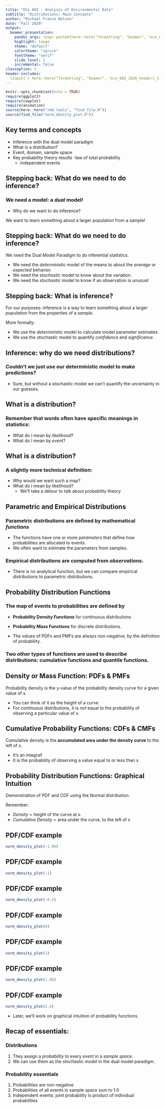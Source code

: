 ```yaml
---
title: "ECo 602 - Analysis of Environmental Data"
subtitle: "Distributions: Main Concepts"
author: "Michael France Nelson"
date: "Fall 2020"
output:
  beamer_presentation:
    pandoc_args: !expr paste0(here::here("formatting", "beamer", "eco_602_2020_beamer.yaml"))
    highlight: tango
    theme: "default"
    colortheme: "spruce"
    fonttheme: "serif"
    slide_level: 2
    incremental: false
classoption: t
header-includes:
  \input{`r here::here("formatting", "beamer", "eco_602_2020_headers_tikz.tex")`}
---
```


```r
knitr::opts_chunk$set(echo = TRUE)
require(ggplot2)
require(cowplot)
require(animation)
source(here::here("rmd_tools", "find_file.R"))
source(find_file("norm_density_plot.R"))

```




## Key terms and concepts

- Inference with the dual model paradigm
- What is a distribution?
- Event, domain, sample space
- Key probability theory results
  -law of total probability
  - independent events




## Stepping back: What do we need to do inference?

\vfill

### We need a model: a *dual* model!

\vfill

- Why do we want to do inference?

We want to learn something about a larger population from a sample!




## Stepping back: What do we need to do inference?

We need the Dual Model Paradigm to do inferential statistics.

- We need the *deterministic* model of the means to about the *average* or *expected* behavior.
- We need the *stochastic* model to know about the variation.
- We need the *stochastic* model to know if an observation is *unusual*




## Stepping back: What is inference?

For our purposes: inference is a way to learn something about a larger *population* from the properties of a *sample*.

More formally:

\begin{blackborder}
\begin{center}

Inference is estimating population \textit{parameters} from sample \textit{statistics}.

\end{center}
\end{blackborder}

- We use the *deterministic* model to calculate model parameter estimates.
- We use the *stochastic* model to quantify *confidence* and *significance*.




## Inference: why do we need distributions?

### Couldn't we just use our deterministic model to make predictions?

- Sure, but without a stochastic model we can't quantify the uncertainty in our guesses.

\begin{blueborder}{0.9\textwidth}{Stochastic Models}
  
Stochastic models, often built from parametric distributions, allow us to quantify statistical \textit{significance} and \textit{confidence}.

\end{blueborder}




## What is a distribution?

\begin{blueborder}{0.9\textwidth}{A distribution is...}
  
A distribution is like a \textbf{map} between an \textbf{event} and some notion of \textbf{likelihood}.

\end{blueborder}

### Remember that words often have specific meanings in statistics:

- What do I mean by *likelihood*?
- What do I mean by *event*?




## What is a distribution?

### A slightly more technical definition:

\begin{blackborder}
A distribution associates an \textit{event} in the \textit{sample space} with a \textit{probability density} (continuous distributions) or a \textit{probability mass} (discrete distributions)
\end{blackborder}

- Why would we want such a map?
- What do I mean by likelihood?
  - We'll take a detour to talk about probability theory




## Parametric and Empirical Distributions

### Parametric distributions are defined by mathematical *functions*

- The functions have one or more *parameters* that define how probabilities are allocated to events.
- We often want to estimate the parameters from samples.

### Empirical distributions are computed from *observations*.

- There is no analytical function, but we can compare empirical distributions to parametric distributions.




## Probability Distribution Functions

### The map of events to probabilities are defined by

- **Probability Density Functions** for continuous distributions
- **Probability Mass Functions** for discrete distributions.

- The values of PDFs and PMFs are always non-negative, by the definition of probability.

### Two other types of functions are used to describe distributions: cumulative functions and quantile functions.



## Density or Mass Function: PDFs & PMFs

Probability density is the y-value of the probability density curve for a given value of x.

- You can think of it as the height of a curve
- For *continuous* distributions, it is *not* equal to the probability of observing a particular value of x.



## Cumulative Probability Functions: CDFs & CMFs

Cumulative density is the **accumulated area under the density curve** to the left of x.

- It's an integral!
- It is the probability of observing a value equal to or less than x.




## Probability Distribution Functions: Graphical Intuition

Demonstration of PDF and CDF using the Normal distribution.

Remember:

- *Density* = height of the curve at x.
- *Cumulative Density* = area under the curve, to the left of x






## PDF/CDF example

```r
norm_density_plot(-1.96)
```


## PDF/CDF example

```r
norm_density_plot(-1)
```


## PDF/CDF example

```r
norm_density_plot(-0.5)
```

## PDF/CDF example

```r
norm_density_plot(0)
```

## PDF/CDF example

```r
norm_density_plot(1)
```

## PDF/CDF example

```r
norm_density_plot(1.96)
```

## PDF/CDF example

```r
norm_density_plot(2.5)
```






- Later, we'll work on graphical intuition of probability functions.




## Recap of essentials:

### Distributions

1. They assign a *probability* to every *event* in a *sample space*.
1. We can use them as the *stochastic model* in the dual model paradigm.

### Probability essentials

1. Probabilities are non-negative
1. Probabilities of all events in sample space sum to 1.0
1. Independent events: joint probability is product of individual probabilities
